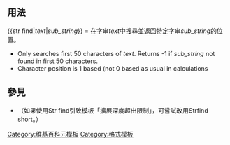 <includeonly><!-- 在這裡加入模板的保護標識 --></includeonly><noinclude>{{template doc page viewed directly}}</noinclude>
<!-- 在本行下編輯模板說明 -->
{{Lua|String}}
== 用法 ==
<nowiki>{{str find|</nowiki>''text''|''sub_string''<nowiki>}}</nowiki> = 在字串''text''中搜尋並返回特定字串''sub_string''的位置。

* Only searches first 50 characters of ''text''.  Returns -1 if ''sub_string'' not found in first 50 characters.
* Character position is 1 based (not 0 based as usual in calculations

== 參見 ==
* {{Tl|Strfind short}}（如果使用Str find引致模板「擴展深度超出限制」，可嘗試改用Strfind short。）

{{字串模板一覽|anlys/tech}}
<includeonly>
[[Category:维基百科元模板]]
[[Category:格式模板]]
</includeonly>